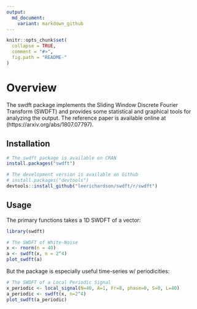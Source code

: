 ```yaml
---
output:
  md_document:
    variant: markdown_github
---
```


<!-- README.md is generated from README.Rmd. Please edit that file -->

```r
knitr::opts_chunk$set(
  collapse = TRUE,
  comment = "#>",
  fig.path = "README-"
)
```

# Overview 
The swdft package implements the Sliding Window Discrete Fourier Transform (SWDFT) and provides some 
statistical and graphical tools for analyzing the output. The reference paper is available online 
at (https://arxiv.org/abs/1807.07797).

## Installation 
```r
# The swdft package is available on CRAN
install.packages("swdft")

# The development version is available on Github 
# install.packages("devtools")
devtools::install_github("leerichardson/swdft/r/swdft")
```

## Usage 
The primary functions takes a 1D SWDFT of a vector:
```r
library(swdft)

# The SWDFT of White-Noise 
x <- rnorm(n = 40)
a <- swdft(x, n = 2^4)
plot_swdft(a)
```

But the package is especially useful time-series w/ periodicities:
```r
# The SWDFT of a Local Periodic Signal
x_periodic <- local_signal(N=40, A=1, Fr=8, phase=0, S=0, L=40)
a_periodic <- swdft(x, n=2^4)
plot_swdft(a_periodic)
```
